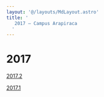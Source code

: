```yaml
---
layout: '@/layouts/MdLayout.astro'
title: '
   2017 — Campus Arapiraca
  '
---
```




2017
====









[2017.2](/cpt/horarios/2017/oferta-academica-2017.2/view)


[2017.1](/cpt/horarios/2017/oferta-2017.1/view)











